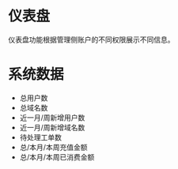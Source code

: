 # 仪表盘

仪表盘功能根据管理侧账户的不同权限展示不同信息。

# 系统数据

- 总用户数
- 总域名数
- 近一月/周新增用户数
- 近一月/周新增域名数
- 待处理工单数
- 总/本月/本周充值金额
- 总/本月/本周已消费金额
